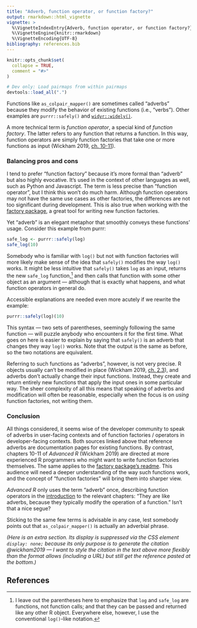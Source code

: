 ```yaml
---
title: "Adverb, function operator, or function factory?"
output: rmarkdown::html_vignette
vignette: >
  %\VignetteIndexEntry{Adverb, function operator, or function factory?}
  %\VignetteEngine{knitr::rmarkdown}
  %\VignetteEncoding{UTF-8}
bibliography: references.bib
---
```


```r
knitr::opts_chunk$set(
  collapse = TRUE,
  comment = "#>"
)
```

```r
# Dev only: Load pairmaps from within pairmaps
devtools::load_all(".")
```

Functions like `as_colpair_mapper()` are sometimes called "adverbs" because they modify the behavior of existing functions (i.e., "verbs"). Other examples are `purrr::safely()` and [`widyr::widely()`](https://juliasilge.github.io/widyr/reference/widely.html).

A more technical term is *function operator*, a special kind of *function factory*. The latter refers to any function that returns a function. In this way, function operators are simply function factories that take one or more functions as input (Wickham 2019, [ch. 10-11](https://adv-r.hadley.nz/function-factories.html)).

### Balancing pros and cons

I tend to prefer "function factory" because it's more formal than "adverb" but also highly evocative. It's used in the context of other languages as well, such as Python and Javascript. The term is less precise than "function operator", but I think this won't do much harm. Although function operators may not have the same use cases as other factories, the differences are not too significant during development. This is also true when working with the [factory package](https://github.com/jonthegeek/factory), a great tool for writing new function factories.

Yet "adverb" is an elegant metaphor that smoothly conveys these functions' usage. Consider this example from purrr:

```r
safe_log <- purrr::safely(log)
safe_log(10)
```

Somebody who is familiar with `log()` but not with function factories will more likely make sense of the idea that `safely()` modifies the way `log()` works. It might be less intuitive that `safely()` takes `log` as an input, returns the new `safe_log` function,[^1] and then calls that function with some other object as an argument --- although that is exactly what happens, and what function operators in general do.

[^1]: I leave out the parentheses here to emphasize that `log` and `safe_log` are functions, not function calls; and that they can be passed and returned like any other R object. Everywhere else, however, I use the conventional `log()`-like notation.

Accessible explanations are needed even more acutely if we rewrite the example:

```r
purrr::safely(log)(10)
```

This syntax --- two sets of parentheses, seemingly following the same function --- will puzzle anybody who encounters it for the first time. What goes on here is easier to explain by saying that `safely()` is an adverb that changes they way `log()` works. Note that the output is the same as before, so the two notations are equivalent.

Referring to such functions as "adverbs", however, is not very precise. R objects usually can't be modified in place (Wickham 2019, [ch. 2.3](https://adv-r.hadley.nz/names-values.html#copy-on-modify)), and adverbs don't actually change their input functions. Instead, they create and return entirely new functions that apply the input ones in some particular way. The sheer complexity of all this means that speaking of adverbs and modification will often be reasonable, especially when the focus is on *using* function factories, not writing them.

### Conclusion

All things considered, it seems wise of the developer community to speak of adverbs in user-facing contexts and of function factories / operators in developer-facing contexts. Both sources linked above that reference adverbs are documentation pages for existing functions. By contrast, chapters 10-11 of *Advanced R* (Wickham 2019) are directed at more experienced R programmers who might want to write function factories themselves. The same applies to the [factory package's readme](https://github.com/jonthegeek/factory). This audience will need a deeper understanding of the way such functions work, and the concept of "function factories" will bring them into sharper view.

*Advanced R* only uses the term "adverb" once, describing function operators in the [introduction](https://adv-r.hadley.nz/fp.html) to the relevant chapters: "They are like adverbs, because they typically modify the operation of a function." Isn't that a nice segue?

Sticking to the same few terms is advisable in any case, lest somebody points out that `as_colpair_mapper()` is actually an adverbial phrase.

### Citation dummy {style="display: none;"}

*(Here is an extra section. Its display is suppressed via the CSS element `display: none;` because its only purpose is to generate the citation @wickham2019 --- I want to style the citation in the text above more flexibly than the format allows (including a URL) but still get the reference pasted at the bottom.)*

## References
